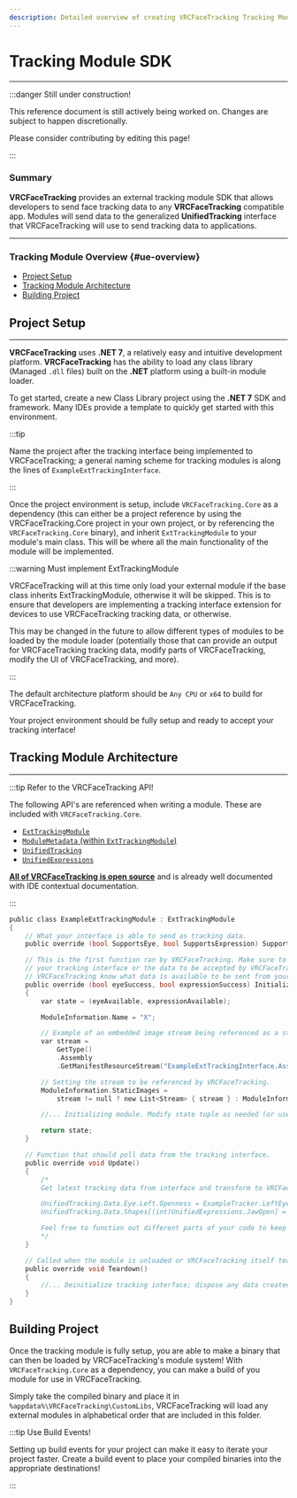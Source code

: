 ```yaml
---
description: Detailed overview of creating VRCFaceTracking Tracking Modules. 
---
```



# Tracking Module SDK

***

:::danger Still under construction!

This reference document is still actively being worked on. 
Changes are subject to happen discretionally.

Please consider contributing by <EditUrl>editing this page!</EditUrl>

:::

### Summary

**VRCFaceTracking** provides an external tracking module 
SDK that allows developers to send face tracking data to 
any **VRCFaceTracking** compatible app. Modules will send 
data to the generalized **UnifiedTracking** interface that 
VRCFaceTracking will use to send tracking data to applications.

***

### Tracking Module Overview {#ue-overview}

* [Project Setup](#project-setup)
* [Tracking Module Architecture](#tracking-module-architecture)
* [Building Project](#building-project)

## Project Setup

***

**VRCFaceTracking** uses **.NET 7**, a relatively 
easy and intuitive development platform. **VRCFaceTracking** has 
the ability to load any class library (Managed `.dll` files) built 
on the **.NET** platform using a built-in module loader.

To get started, create a new Class Library project using the 
**.NET 7** SDK and framework. Many IDEs provide a template to 
quickly get started with this environment.

:::tip

Name the project after the tracking interface being implemented to 
VRCFaceTracking; a general naming scheme for tracking modules is along 
the lines of `ExampleExtTrackingInterface`.

:::

Once the project environment is setup, include `VRCFaceTracking.Core` 
as a dependency (this can either be a project reference by using the 
VRCFaceTracking.Core project in your own project, or by referencing the 
`VRCFaceTracking.Core` binary), and inherit `ExtTrackingModule` to your 
module's main class. This will be where all the main functionality 
of the module will be implemented.

:::warning Must implement ExtTrackingModule

VRCFaceTracking will at this time only load your external module 
if the base class inherits ExtTrackingModule, otherwise it will be
skipped. This is to ensure that developers are implementing a 
tracking interface extension for devices to use VRCFaceTracking tracking 
data, or otherwise.

This may be changed in the future to allow different types of modules 
to be loaded by the module loader (potentially those that can provide 
an output for VRCFaceTracking tracking data, modify parts of VRCFaceTracking, 
modify the UI of VRCFaceTracking, and more).

:::

The default architecture platform should be `Any CPU` or `x64` to build 
for VRCFaceTracking.

Your project environment should be fully setup and ready to accept your 
tracking interface!

## Tracking Module Architecture

***

:::tip Refer to the VRCFaceTracking API!

The following API's are referenced when 
writing a module. These are included with `VRCFaceTracking.Core`. 

* [`ExtTrackingModule`](https://github.com/benaclejames/VRCFaceTracking/blob/feat/ui/VRCFaceTracking.Core/SDK/ExtTrackingModule.cs)
* [`ModuleMetadata` (within `ExtTrackingModule`)](https://github.com/benaclejames/VRCFaceTracking/blob/feat/ui/VRCFaceTracking.Core/SDK/ModuleMetadata.cs)
* [`UnifiedTracking`](https://github.com/benaclejames/VRCFaceTracking/blob/feat/ui/VRCFaceTracking.Core/UnifiedTracking.cs)
* [`UnifiedExpressions`](https://github.com/benaclejames/VRCFaceTracking/blob/feat/ui/VRCFaceTracking.Core/Params/Expressions/UnifiedExpressions.cs)

[**All of VRCFaceTracking is open source**](https://github.com/benaclejames/VRCFaceTracking) and is already well documented 
with IDE contextual documentation.

:::

```c title="ExampleExtTrackingInterface.cs"
public class ExampleExtTrackingModule : ExtTrackingModule
{
    // What your interface is able to send as tracking data.
    public override (bool SupportsEye, bool SupportsExpression) Supported => (true, true);

    // This is the first function ran by VRCFaceTracking. Make sure to completely initialize 
    // your tracking interface or the data to be accepted by VRCFaceTracking here. This will let 
    // VRCFaceTracking know what data is available to be sent from your tracking interface at initialization.
    public override (bool eyeSuccess, bool expressionSuccess) Initialize(bool eyeAvailable, bool expressionAvailable)
    {
        var state = (eyeAvailable, expressionAvailable);

        ModuleInformation.Name = "X";

        // Example of an embedded image stream being referenced as a stream
        var stream = 
            GetType()
            .Assembly
            .GetManifestResourceStream("ExampleExtTrackingInterface.Assets.x-logo.png");

        // Setting the stream to be referenced by VRCFaceTracking.
        ModuleInformation.StaticImages = 
            stream != null ? new List<Stream> { stream } : ModuleInformation.StaticImages;

        //... Initializing module. Modify state tuple as needed (or use bool contexts to determine what should be initialized).

        return state;
    }

    // Function that should poll data from the tracking interface.
    public override void Update()
    {
        /*
        Get latest tracking data from interface and transform to VRCFaceTracking data.

        UnifiedTracking.Data.Eye.Left.Openness = ExampleTracker.LeftEye.Openness;
        UnifiedTracking.Data.Shapes[(int)UnifiedExpressions.JawOpen] = ExampleTracker.Mouth.JawOpen;

        Feel free to function out different parts of your code to keep this function readable.
        */
    }

    // Called when the module is unloaded or VRCFaceTracking itself tears down.
    public override void Teardown()
    {
        //... Deinitialize tracking interface; dispose any data created with the module.
    }
}
```

## Building Project

Once the tracking module is fully setup, you are able to make a binary that can then 
be loaded by VRCFaceTracking's module system! With `VRCFaceTracking.Core` as a 
dependency, you can make a build of you module for use in VRCFaceTracking.

Simply take the compiled binary and place it in `%appdata%\VRCFaceTracking\CustomLibs`, 
VRCFaceTracking will load any external modules in alphabetical order that are included in 
this folder.

:::tip Use Build Events!

Setting up build events for your project can make it easy to 
iterate your project faster. Create a build event to place your 
compiled binaries into the appropriate destinations!

:::